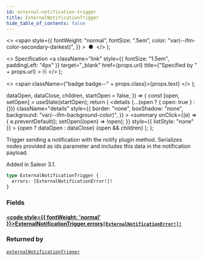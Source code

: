 ```yaml
---
id: external-notification-trigger
title: ExternalNotificationTrigger
hide_table_of_contents: false
---
```


  <>
    <span
      style={{
        fontWeight: "normal",
        fontSize: ".5em",
        color: "var(--ifm-color-secondary-darkest)",
      }}
    >
      &nbsp;●&nbsp;
    </span>
  </>
);

  <>
    Specification
    <a
      className="link"
      style={{ fontSize: "1.5em", paddingLeft: "4px" }}
      target="\_blank"
      href={props.url}
      title={"Specified by " + props.url}
    >
      ⎘
    </a>
  </>
);

  <>
    <span className={"badge badge--" + props.class}>{props.text}</span>
  </>
);


  dataOpen,
  dataClose,
  children,
  startOpen = false,
}) => {
  const [open, setOpen] = useState(startOpen);
  return (
    <details
      {...(open ? { open: true } : {})}
      className="details"
      style={{
        border: "none",
        boxShadow: "none",
        background: "var(--ifm-background-color)",
      }}
    >
      <summary
        onClick={(e) => {
          e.preventDefault();
          setOpen((open) => !open);
        }}
        style={{ listStyle: "none" }}
      >
        {open ? dataOpen : dataClose}
      </summary>
      {open && children}
    </details>
  );
};

Trigger sending a notification with the notify plugin method. Serializes nodes provided as ids parameter and includes this data in the notification payload.

Added in Saleor 3.1.

```graphql
type ExternalNotificationTrigger {
  errors: [ExternalNotificationError!]!
}
```

### Fields

#### [<code style={{ fontWeight: 'normal' }}>ExternalNotificationTrigger.<b>errors</b></code>](#)<Bullet />[`[ExternalNotificationError!]!`](../../../api-storefront/miscellaneous/objects/external-notification-error) <Badge class="secondary" text="non-null"/> <Badge class="secondary" text="object"/>

>

### Returned by

[`externalNotificationTrigger`](../../../api-storefront/miscellaneous/mutations/external-notification-trigger) <Badge class="secondary" text="mutation"/>
